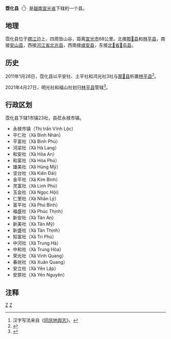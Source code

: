 {{全局僻字|𧯄|香谷}}
{{全局僻字|𣷭|氵彼}}
{{全局僻字|𠀧|巴三}}
{{全局僻字|𣴓|氵件}}
{{全局僻字|𢄂|上“助”下“市”}}
{{Infobox Settlement
|name                   = 霑化县
|settlement_type        = 县
|official_name          = 
|other_name             = 
|native_name            = {{lang|vi|Huyện Chiêm Hóa}}
|nickname               = 
|motto                  = 
|image_skyline          = Chiem Hoa.jpg
|imagesize              = 
|image_caption          = 
|image_flag             = 
|flag_size              = 
|image_seal             = 
|seal_size              = 
|image_shield           = 
|shield_size            = 
|image_blank_emblem     = 
|blank_emblem_size      = 
|image_map              = {{Infobox mapframe|frame-width=250|zoom=10}}
|mapsize                = 
|map_caption            = 
|image_map1             = 
|mapsize1               = 
|map_caption1           = 
|pushpin_map            = Vietnam
|pushpin_label_position = bottom
|pushpin_map_caption    = 
|pushpin_map1           = 
|pushpin_label_position1= 
|pushpin_map_caption1   = 
|subdivision_type       = 国家
|subdivision_name       = {{flag|Vietnam}}
|subdivision_type1      = [[越南行政区划|省]]
|subdivision_name1      = [[宣光省|宣光省]]
|subdivision_type2      = 行政区划
|subdivision_name2      = 1市镇23社
|subdivision_type3      = 
|subdivision_name3      = 
|seat_type              = 县莅
|seat                   = {{link-vi|永禄市镇|Vĩnh Lộc, Chiêm Hóa}}
|government_type        = 
|leader_title           = 
|leader_name            = 
|leader_title1          = 
|leader_name1           = 
|established_title      = 
|established_date       = 
|area_magnitude         = 
|unit_pref              = 
|area_footnotes         = 
|area_total_km2         = 1146.24
|area_land_km2          = 
|area_water_km2         = 
|area_water_percent     = 
|area_urban_km2         = 
|area_metro_km2         = 
|population_as_of       = 2021年
|population_footnotes   = 
|population_note        = 
|population_total       = 134091
|population_density_km2 = auto
|population_metro             = 
|population_density_metro_km2 = 
|population_urban             = 
|population_density_urban_km2 = 
|timezone               = [[越南标准时间|越南标准时间]]
|utc_offset             = +7
|elevation_footnotes    = 
|elevation_m            = 
|coor_type              = 
|coordinates            = 
|postal_code_type       = 
|postal_code            = 
|area_code              = 
|website                = [http://chiemhoa.gov.vn 霑化县电子信息门户网站]
|footnotes              = 
}}
'''霑化县'''（{{vie|v='''Huyện Chiêm Hóa'''|hn=縣霑化}}<ref>汉字写法来自《[[同庆地舆志|同庆地舆志]]》。</ref>）是[[越南|越南]][[宣光省|宣光省]]下辖的一个县。

==地理==
霑化县位于[[襟江|襟江]]边上，四周皆山谷，距离[[宣光市|宣光市]]68公里。北接[[那𧯄县|那𧯄县]]和[[林平县|林平县]]，南接[[安山县|安山县]]，西接[[河江省|河江省]][[北光县|北光县]]，西南接[[咸安县|咸安县]]，东接[[北𣴓省|北𣴓省]][[𢄂屯县|𢄂屯县]]。

==历史==
2011年1月28日，霑化县以平安社、土平社和鸿光社3社与[[那𧯄县|那𧯄县]]析置[[林平县|林平县]]<ref>{{Cite web |url=https://thuvienphapluat.vn/van-ban/Bo-may-hanh-chinh/Nghi-quyet-07-NQ-CP-dieu-chinh-dia-gioi-hanh-chinh-huyen-Na-Hang-118329.aspx |title=Nghị quyết 07/NQ-CP năm 2011 điều chỉnh địa giới hành chính huyện Na Hang và Chiêm Hóa để thành lập huyện Lâm Bình thuộc tỉnh Tuyên Quang do Chính phủ ban hành |access-date=2020-02-06 |archive-date=2020-12-05 |archive-url=https://web.archive.org/web/20201205234850/https://thuvienphapluat.vn/van-ban/Bo-may-hanh-chinh/Nghi-quyet-07-NQ-CP-dieu-chinh-dia-gioi-hanh-chinh-huyen-Na-Hang-118329.aspx |dead-url=no }}</ref>。

2021年4月27日，明光社和福山社划归[[林平县|林平县]]管辖<ref>{{Cite web |url=https://thuvienphapluat.vn/van-ban/Bo-may-hanh-chinh/Nghi-quyet-1262-NQ-UBTVQH14-2021-dieu-chinh-dia-gioi-hanh-chinh-cap-huyen-cap-xa-Tuyen-Quang-473346.aspx |title=Nghị quyết 1262/NQ-UBTVQH14 năm 2021 về điều chỉnh địa giới hành chính cấp huyện, cấp xã và thành lập thị trấn thuộc tỉnh Tuyên Quang do Ủy ban Thường vụ Quốc hội ban hành |access-date=2021-05-07 |archive-date=2021-05-07 |archive-url=https://web.archive.org/web/20210507075940/https://thuvienphapluat.vn/van-ban/Bo-may-hanh-chinh/Nghi-quyet-1262-NQ-UBTVQH14-2021-dieu-chinh-dia-gioi-hanh-chinh-cap-huyen-cap-xa-Tuyen-Quang-473346.aspx |dead-url=no }}</ref>。

==行政区划==
霑化县下辖1市镇23社，县莅永禄市镇。
*永禄市镇（Thị trấn Vĩnh Lộc）
*平仁社（Xã Bình Nhân）
*平富社（Xã Bình Phú）
*河梁社（Xã Hà Lang）
*和安社（Xã Hòa An）
*和富社（Xã Hòa Phú）
*雄美社（Xã Hùng Mỹ）
*坚台社（Xã Kiên Đài）
*金平社（Xã Kim Bình）
*灵富社（Xã Linh Phú）
*玉会社（Xã Ngọc Hội）
*仁里社（Xã Nhân Lý）
*富平社（Xã Phú Bình）
*福盛社（Xã Phúc Thịnh）
*新安社（Xã Tân An）
*新美社（Xã Tân Mỹ）
*新盛社（Xã Tân Thịnh）
*知富社（Xã Tri Phú）
*中河社（Xã Trung Hà）
*中和社（Xã Trung Hòa）
*荣光社（Xã Vinh Quang）
*春珖社（Xã Xuân Quang）
*安立社（Xã Yên Lập）
*安原社（Xã Yên Nguyên）

==注释==
{{reflist}}

{{宣光省行政区划}}
{{越南东北部之县市镇区域划分}}

[[Category:越南县份|Z]]
[[Category:宣光省|Z]]
